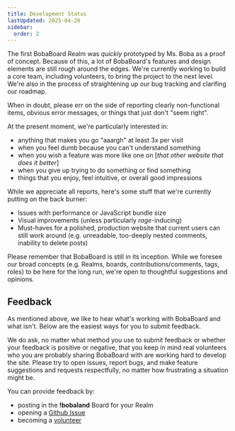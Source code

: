 ```yaml
---
title: Development Status
lastUpdated: 2025-04-20
sidebar:
  order: 2
---
```


The first BobaBoard Realm was _quickly_ prototyped by Ms. Boba as a proof of
concept. Because of this, a lot of BobaBoard's features and design elements are
still rough around the edges. We're currently working to build a core team,
including volunteers, to bring the project to the next level. We're also in the
process of straightening up our bug tracking and clarifing our roadmap.

When in doubt, please err on the side of reporting clearly non-functional items,
obvious error messages, or things that just don't "seem right".

At the present moment, we're particularly interested in:

- anything that makes you go "aaargh" at least 3x per visit
- when you feel dumb because you can't understand something
- when you wish a feature was more like one on [*that other website that does it
  better*]
- when you give up trying to do something or find something
- things that you enjoy, feel intuitive, or overall good impressions

While we appreciate all reports, here's some stuff that we're currently putting
on the back burner:

- Issues with performance or JavaScript bundle size
- Visual improvements (unless particularly _rage_-inducing)
- Must-haves for a polished, production website that current users can still
  work around (e.g. unreadable, too-deeply nested comments, inability to delete
  posts)

Please remember that BobaBoard is still in its inception. While we foresee our
broad concepts (e.g. Realms, boards, contributions/comments, tags, roles) to be
here for the long run, we're open to thoughtful suggestions and opinions.

## Feedback

As mentioned above, we like to hear what's working with BobaBoard and what
isn't. Below are the easiest ways for you to submit feedback.

We do ask, no matter what method you use to submit feedback or whether your
feedback is positive or negative, that you keep in mind real volunteers who you
are probably sharing BobaBoard with are working hard to develop the site. Please
try to open issues, report bugs, and make feature suggestions and requests
respectfully, no matter how frustrating a situation might be.

You can provide feedback by:

- posting in the **!bobaland** Board for your Realm
- opening a [Github Issue](https://github.com/BobaBoard/issues/issues)
- becoming a [volunteer](/volunteering)
